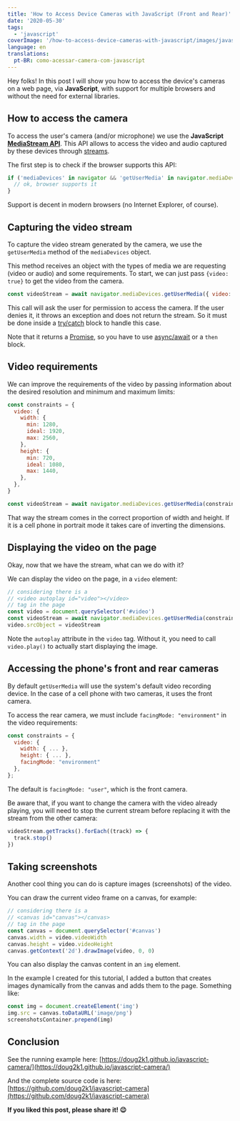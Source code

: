 ```yaml
---
title: 'How to Access Device Cameras with JavaScript (Front and Rear)'
date: '2020-05-30'
tags:
  - 'javascript'
coverImage: '/how-to-access-device-cameras-with-javascript/images/javascript-camera.jpg'
language: en
translations:
  pt-BR: como-acessar-camera-com-javascript
---
```


Hey folks! In this post I will show you how to access the device's cameras on a web page, via **JavaScript**, with support for multiple browsers and without the need for external libraries.

<PostImage
  src="/how-to-access-device-cameras-with-javascript/images/javascript-camera.jpg"
  width="940"
  height="788"
  alt="How to Access Device Cameras with JavaScript (Front and Rear)"
/>

## How to access the camera

To access the user's camera (and/or microphone) we use the **JavaScript** **[MediaStream API](https://developer.mozilla.org/en-US/docs/Web/API/Media_Streams_API)**. This API allows to access the video and audio captured by these devices through [streams](https://developer.mozilla.org/en-US/docs/Web/API/MediaStream).

The first step is to check if the browser supports this API:

```javascript
if ('mediaDevices' in navigator && 'getUserMedia' in navigator.mediaDevices) {
  // ok, browser supports it
}
```

Support is decent in modern browsers (no Internet Explorer, of course).

## Capturing the video stream

To capture the video stream generated by the camera, we use the `getUserMedia` method of the `mediaDevices` object.

This method receives an object with the types of media we are requesting (video or audio) and some requirements. To start, we can just pass `{video: true}` to get the video from the camera.

```javascript
const videoStream = await navigator.mediaDevices.getUserMedia({ video: true })
```

This call will ask the user for permission to access the camera. If the user denies it, it throws an exception and does not return the stream. So it must be done inside a [try/catch](https://developer.mozilla.org/en-US/docs/Web/JavaScript/Reference/Statements/try...catch) block to handle this case.

<PostImage
  src="/how-to-access-device-cameras-with-javascript/images/camera-permission.png"
  width="716"
  height="362"
  alt="Page requesting to use the camera"
/>

Note that it returns a [Promise](https://developer.mozilla.org/en-US/docs/Web/JavaScript/Reference/Global_Objects/Promise), so you have to use [async/await](https://developer.mozilla.org/en-US/docs/Web/JavaScript/Reference/Statements/async_function) or a `then` block.

## Video requirements

We can improve the requirements of the video by passing information about the desired resolution and minimum and maximum limits:

```javascript
const constraints = {
  video: {
    width: {
      min: 1280,
      ideal: 1920,
      max: 2560,
    },
    height: {
      min: 720,
      ideal: 1080,
      max: 1440,
    },
  },
}

const videoStream = await navigator.mediaDevices.getUserMedia(constraints)
```

That way the stream comes in the correct proportion of width and height. If it is a cell phone in portrait mode it takes care of inverting the dimensions.

## Displaying the video on the page

Okay, now that we have the stream, what can we do with it?

We can display the video on the page, in a `video` element:

```javascript
// considering there is a
// <video autoplay id="video"></video>
// tag in the page
const video = document.querySelector('#video')
const videoStream = await navigator.mediaDevices.getUserMedia(constraints)
video.srcObject = videoStream
```

Note the `autoplay` attribute in the `video` tag. Without it, you need to call `video.play()` to actually start displaying the image.

## Accessing the phone's front and rear cameras

By default `getUserMedia` will use the system's default video recording device. In the case of a cell phone with two cameras, it uses the front camera.

To access the rear camera, we must include `facingMode: "environment"` in the video requirements:

```javascript
const constraints = {
  video: {
    width: { ... },
    height: { ... },
    facingMode: "environment"
  },
};
```

The default is `facingMode: "user"`, which is the front camera.

Be aware that, if you want to change the camera with the video already playing, you will need to stop the current stream before replacing it with the stream from the other camera:

```javascript
videoStream.getTracks().forEach((track) => {
  track.stop()
})
```

## Taking screenshots

Another cool thing you can do is capture images (screenshots) of the video.

You can draw the current video frame on a canvas, for example:

```javascript
// considering there is a
// <canvas id="canvas"></canvas>
// tag in the page
const canvas = document.querySelector('#canvas')
canvas.width = video.videoWidth
canvas.height = video.videoHeight
canvas.getContext('2d').drawImage(video, 0, 0)
```

You can also display the canvas content in an `img` element.

In the example I created for this tutorial, I added a button that creates images dynamically from the canvas and adds them to the page. Something like:

```javascript
const img = document.createElement('img')
img.src = canvas.toDataURL('image/png')
screenshotsContainer.prepend(img)
```

## Conclusion

See the running example here: [https://doug2k1.github.io/javascript-camera/](https://doug2k1.github.io/javascript-camera/)

And the complete source code is here: [https://github.com/doug2k1/javascript-camera](https://github.com/doug2k1/javascript-camera)

**If you liked this post, please share it! 😉**

